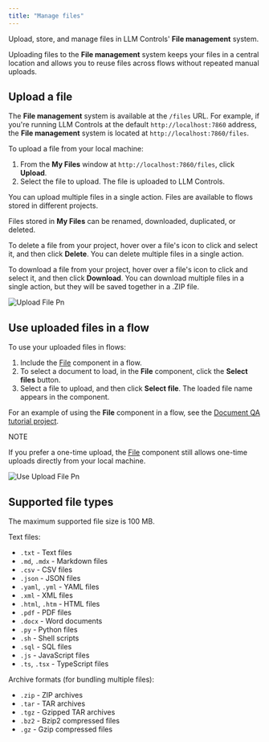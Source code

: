 ```yaml
---
title: "Manage files"
---
```


Upload, store, and manage files in LLM Controls' **File management** system.

Uploading files to the **File management** system keeps your files in a central location and allows you to reuse files across flows without repeated manual uploads.

## **Upload a file**

The **File management** system is available at the `/files` URL. For example, if you're running LLM Controls at the default `http://localhost:7860` address, the **File management** system is located at `http://localhost:7860/files`.

To upload a file from your local machine:

1. From the **My Files** window at `http://localhost:7860/files`, click **Upload**.
2. Select the file to upload. The file is uploaded to LLM Controls.

You can upload multiple files in a single action. Files are available to flows stored in different projects.

Files stored in **My Files** can be renamed, downloaded, duplicated, or deleted.

To delete a file from your project, hover over a file's icon to click and select it, and then click **Delete**. You can delete multiple files in a single action.

To download a file from your project, hover over a file's icon to click and select it, and then click **Download**. You can download multiple files in a single action, but they will be saved together in a .ZIP file.

![Upload File Pn](/images/upload_file.png)

## **Use uploaded files in a flow**[**​**](https://docs.langflow.org/concepts-file-management#use-uploaded-files-in-a-flow)

To use your uploaded files in flows:

1. Include the [File](https://docs.llmcontrols.ai/Components/Data#file) component in a flow.
2. To select a document to load, in the **File** component, click the **Select files** button.
3. Select a file to upload, and then click **Select file**. The loaded file name appears in the component.

For an example of using the **File** component in a flow, see the [Document QA tutorial project](/Templates/DocumentQA).

<Note>
  NOTE

  If you prefer a one-time upload, the [<u>File</u>](https://docs.llmcontrols.ai/Components/Data#file) component still allows one-time uploads directly from your local machine.
</Note>

![Use Upload File Pn](/images/use_upload_file.png)

## **Supported file types**[**​**](https://docs.langflow.org/concepts-file-management#supported-file-types)

The maximum supported file size is 100 MB.

Text files:

- `.txt` - Text files
- `.md`, `.mdx` - Markdown files
- `.csv` - CSV files
- `.json` - JSON files
- `.yaml`, `.yml` - YAML files
- `.xml` - XML files
- `.html`, `.htm` - HTML files
- `.pdf` - PDF files
- `.docx` - Word documents
- `.py` - Python files
- `.sh` - Shell scripts
- `.sql` - SQL files
- `.js` - JavaScript files
- `.ts`, `.tsx` - TypeScript files

Archive formats (for bundling multiple files):

- `.zip` - ZIP archives
- `.tar` - TAR archives
- `.tgz` - Gzipped TAR archives
- `.bz2` - Bzip2 compressed files
- `.gz` - Gzip compressed files